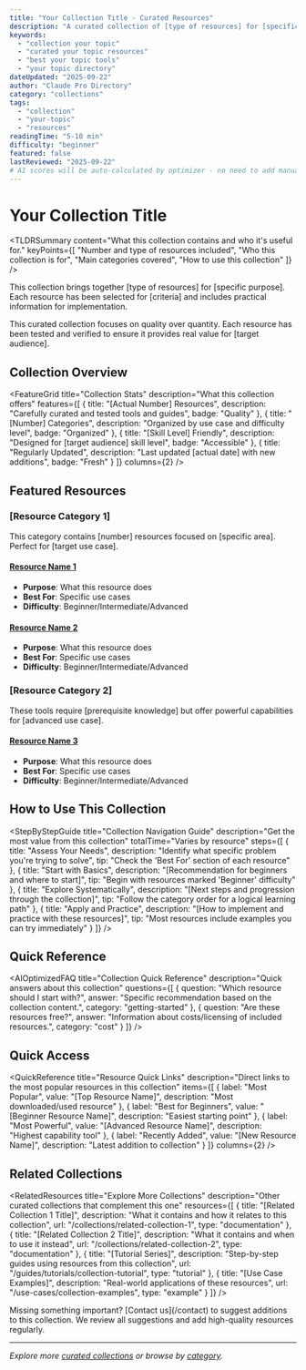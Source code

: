 ```yaml
---
title: "Your Collection Title - Curated Resources"
description: "A curated collection of [type of resources] for [specific purpose]"
keywords: 
  - "collection your topic"
  - "curated your topic resources"
  - "best your topic tools"
  - "your topic directory"
dateUpdated: "2025-09-22"
author: "Claude Pro Directory"
category: "collections"
tags:
  - "collection"
  - "your-topic"
  - "resources"
readingTime: "5-10 min"
difficulty: "beginner"
featured: false
lastReviewed: "2025-09-22"
# AI scores will be auto-calculated by optimizer - no need to add manually!
---
```


# Your Collection Title

<TLDRSummary 
  content="What this collection contains and who it's useful for."
  keyPoints={[
    "Number and type of resources included",
    "Who this collection is for", 
    "Main categories covered",
    "How to use this collection"
  ]}
/>

This collection brings together [type of resources] for [specific purpose]. Each resource has been selected for [criteria] and includes practical information for implementation.

<InfoBox type="info" title="Collection Highlights">
This curated collection focuses on quality over quantity. Each resource has been tested and verified to ensure it provides real value for [target audience].
</InfoBox>

## Collection Overview

<FeatureGrid
  title="Collection Stats"
  description="What this collection offers"
  features={[
    {
      title: "[Actual Number] Resources",
      description: "Carefully curated and tested tools and guides",
      badge: "Quality"
    },
    {
      title: "[Number] Categories", 
      description: "Organized by use case and difficulty level",
      badge: "Organized"
    },
    {
      title: "[Skill Level] Friendly",
      description: "Designed for [target audience] skill level",
      badge: "Accessible"
    },
    {
      title: "Regularly Updated",
      description: "Last updated [actual date] with new additions",
      badge: "Fresh"
    }
  ]}
  columns={2}
/>

## Featured Resources

### [Resource Category 1]

<InfoBox type="success" title="Category Focus">
This category contains [number] resources focused on [specific area]. Perfect for [target use case].
</InfoBox>

#### [Resource Name 1](/actual/link/to/resource)
- **Purpose**: What this resource does
- **Best For**: Specific use cases
- **Difficulty**: Beginner/Intermediate/Advanced

#### [Resource Name 2](/actual/link/to/resource)
- **Purpose**: What this resource does
- **Best For**: Specific use cases  
- **Difficulty**: Beginner/Intermediate/Advanced

### [Resource Category 2]

<InfoBox type="info" title="Advanced Resources">
These tools require [prerequisite knowledge] but offer powerful capabilities for [advanced use case].
</InfoBox>

#### [Resource Name 3](/actual/link/to/resource)
- **Purpose**: What this resource does
- **Best For**: Specific use cases
- **Difficulty**: Beginner/Intermediate/Advanced

## How to Use This Collection

<StepByStepGuide 
  title="Collection Navigation Guide"
  description="Get the most value from this collection"
  totalTime="Varies by resource"
  steps={[
    {
      title: "Assess Your Needs",
      description: "Identify what specific problem you're trying to solve",
      tip: "Check the 'Best For' section of each resource"
    },
    {
      title: "Start with Basics", 
      description: "[Recommendation for beginners and where to start]",
      tip: "Begin with resources marked 'Beginner' difficulty"
    },
    {
      title: "Explore Systematically",
      description: "[Next steps and progression through the collection]",
      tip: "Follow the category order for a logical learning path"
    },
    {
      title: "Apply and Practice",
      description: "[How to implement and practice with these resources]",
      tip: "Most resources include examples you can try immediately"
    }
  ]}
/>

## Quick Reference

<AIOptimizedFAQ 
  title="Collection Quick Reference"
  description="Quick answers about this collection"
  questions={[
    {
      question: "Which resource should I start with?",
      answer: "Specific recommendation based on the collection content.",
      category: "getting-started"
    },
    {
      question: "Are these resources free?",
      answer: "Information about costs/licensing of included resources.",
      category: "cost"
    }
  ]}
/>

## Quick Access

<QuickReference
  title="Resource Quick Links"
  description="Direct links to the most popular resources in this collection"
  items={[
    {
      label: "Most Popular",
      value: "[Top Resource Name]",
      description: "Most downloaded/used resource"
    },
    {
      label: "Best for Beginners", 
      value: "[Beginner Resource Name]",
      description: "Easiest starting point"
    },
    {
      label: "Most Powerful",
      value: "[Advanced Resource Name]", 
      description: "Highest capability tool"
    },
    {
      label: "Recently Added",
      value: "[New Resource Name]",
      description: "Latest addition to collection"
    }
  ]}
  columns={2}
/>

## Related Collections

<RelatedResources
  title="Explore More Collections"
  description="Other curated collections that complement this one"
  resources={[
    {
      title: "[Related Collection 1 Title]",
      description: "What it contains and how it relates to this collection",
      url: "/collections/related-collection-1",
      type: "documentation"
    },
    {
      title: "[Related Collection 2 Title]", 
      description: "What it contains and when to use it instead",
      url: "/collections/related-collection-2",
      type: "documentation"
    },
    {
      title: "[Tutorial Series]",
      description: "Step-by-step guides using resources from this collection",
      url: "/guides/tutorials/collection-tutorial",
      type: "tutorial"
    },
    {
      title: "[Use Case Examples]",
      description: "Real-world applications of these resources",
      url: "/use-cases/collection-examples",
      type: "example"
    }
  ]}
/>

<InfoBox type="warning" title="Suggest a Resource">
Missing something important? [Contact us](/contact) to suggest additions to this collection. We review all suggestions and add high-quality resources regularly.
</InfoBox>

---

*Explore more [curated collections](/collections) or browse by [category](/categories).*